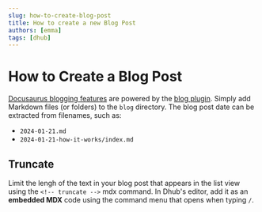 ```yaml
---
slug: how-to-create-blog-post
title: How to create a new Blog Post
authors: [emma]
tags: [dhub]
---
```


# How to Create a Blog Post

[Docusaurus blogging features](https://docusaurus.io/docs/blog) are powered by the [blog plugin](https://docusaurus.io/docs/api/plugins/@docusaurus/plugin-content-blog). Simply add Markdown files (or folders) to the `blog` directory. The blog post date can be extracted from filenames, such as:

- `2024-01-21.md`
- `2024-01-21-how-it-works/index.md`

<!--truncate-->

## Truncate

Limit the lengh of the text in your blog post that appears in the list view using the `<!-- truncate -->` mdx command. In Dhub's editor, add it as an **embedded MDX** code using the command menu that opens when typing `/`.
